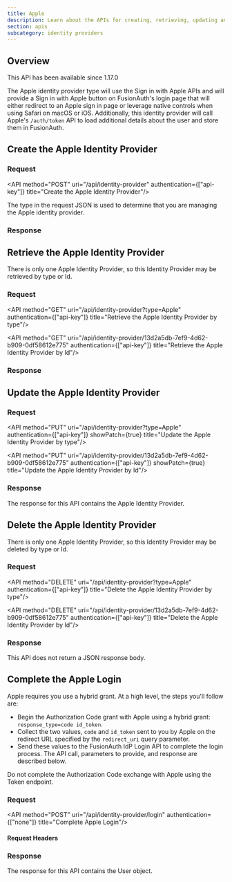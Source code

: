 ```yaml
---
title: Apple
description: Learn about the APIs for creating, retrieving, updating and disabling the Apple identity provider.
section: apis
subcategory: identity providers
---
```



## Overview

<Aside type="version">
This API has been available since 1.17.0
</Aside>

The Apple identity provider type will use the Sign in with Apple APIs and will provide a <InlineUIElement>Sign in with Apple</InlineUIElement> button on FusionAuth's login page that will either redirect to an Apple sign in page or leverage native controls when using Safari on macOS or iOS. Additionally, this identity provider will call Apple's `/auth/token` API to load additional details about the user and store them in FusionAuth.

<TokenStorageNote idp_long_lived_token_type="refresh"
                  idp_refresh_additional_info_url="https://developer.apple.com/documentation/sign_in_with_apple/sign_in_with_apple_rest_api/verifying_a_user"
                  idp_display_name="Apple"
                  idp_linking_strategy="LinkByEmail"
                  token_name="refresh_token"
                  return_text="/auth/token" />

## Create the Apple Identity Provider

### Request

<API method="POST" uri="/api/identity-provider" authentication={["api-key"]} title="Create the Apple Identity Provider"/>

The <InlineField>type</InlineField> in the request JSON is used to determine that you are managing the Apple identity provider.

<AppleRequestBody idp_since={idp_since} />

### Response

<StandardPostResponseCodes never_search_error />

<AppleResponseBody idp_since={idp_since} />

## Retrieve the Apple Identity Provider

There is only one Apple Identity Provider, so this Identity Provider may be retrieved by type or Id.

### Request

<API method="GET" uri="/api/identity-provider?type=Apple" authentication={["api-key"]} title="Retrieve the Apple Identity Provider by type"/>

<API method="GET" uri="/api/identity-provider/13d2a5db-7ef9-4d62-b909-0df58612e775" authentication={["api-key"]} title="Retrieve the Apple Identity Provider by Id"/>

### Response

<StandardGetResponseCodes never_search_error />

<AppleResponseBody idp_since={idp_since} />

## Update the Apple Identity Provider

<GenericUpdateExplanationFragment extra_id_verbiage="There is only one Apple Identity Provider, so this Identity Provider may be updated by type or Id." capitalized_object_name="Apple Identity Provider" />

### Request

<API method="PUT" uri="/api/identity-provider?type=Apple" authentication={["api-key"]} showPatch={true} title="Update the Apple Identity Provider by type"/>

<API method="PUT" uri="/api/identity-provider/13d2a5db-7ef9-4d62-b909-0df58612e775" authentication={["api-key"]} showPatch={true} title="Update the Apple Identity Provider by Id"/>

<AppleRequestBody idp_since={idp_since} />

### Response

The response for this API contains the Apple Identity Provider.

<StandardPutResponseCodes never_search_error />

<AppleResponseBody idp_since={idp_since} />

## Delete the Apple Identity Provider

There is only one Apple Identity Provider, so this Identity Provider may be deleted by type or Id.

### Request

<API method="DELETE" uri="/api/identity-provider?type=Apple" authentication={["api-key"]} title="Delete the Apple Identity Provider by type"/>

<API method="DELETE" uri="/api/identity-provider/13d2a5db-7ef9-4d62-b909-0df58612e775" authentication={["api-key"]} title="Delete the Apple Identity Provider by Id"/>

### Response

This API does not return a JSON response body.

<StandardDeleteResponseCodes never_search_error />

## Complete the Apple Login

<CompleteLoginText idp_display_name="Apple" token_text_with_article="an id token" token_text="id token" />

Apple requires you use a hybrid grant. At a high level, the steps you'll follow are:

* Begin the Authorization Code grant with Apple using a hybrid grant: `response_type=code id_token`.
* Collect the two values, `code` and `id_token` sent to you by Apple on the redirect URL specified by the `redirect_uri` query parameter.
* Send these values to the FusionAuth IdP Login API to complete the login process. The API call, parameters to provide, and response are described below.

<Aside type="note">
Do not complete the Authorization Code exchange with Apple using the Token endpoint.
</Aside>

### Request

<API method="POST" uri="/api/identity-provider/login" authentication={["none"]} title="Complete Apple Login"/>

#### Request Headers

<APIBlock>
</APIBlock>

<XForwardedForHeader />
<XFusionauthTenantIdHeaderScopedOperationRowOnly />

<IdentityProviderLoginRequestBody idp_display_name={idp_display_name} />

<JSON title="Example Native Request JSON" src="identity-providers/login/apple-request-native.json" />

### Response

The response for this API contains the User object.

<IdentityProviderLoginResponseBody />

